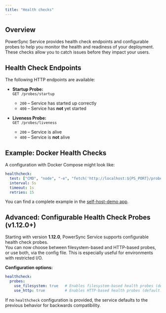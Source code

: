 ```yaml
---
title: "Health checks"
---
```


## Overview

PowerSync Service provides health check endpoints and configurable probes to help you monitor the health and readiness of your deployment. These checks allow you to catch issues before they impact your users.

## Health Check Endpoints

The following HTTP endpoints are available:

- **Startup Probe:**  
  `GET /probes/startup`  
  - `200` – Service has started up correctly  
  - `400` – Service has **not** yet started

- **Liveness Probe:**  
  `GET /probes/liveness`  
  - `200` – Service is alive  
  - `400` – Service is **not** alive

## Example: Docker Health Checks

A configuration with Docker Compose might look like:

```yaml
healthcheck:
  test: ["CMD", "node", "-e", "fetch('http://localhost:${PS_PORT}/probes/liveness').then(r => r.ok ? process.exit(0) : process.exit(1)).catch(() => process.exit(1))"]
  interval: 5s
  timeout: 1s
  retries: 15
```

You can find a complete example in the [self-host-demo app](https://github.com/powersync-ja/self-host-demo/blob/main/services/powersync.yaml).

## Advanced: Configurable Health Check Probes (v1.12.0+)

Starting with version **1.12.0**, PowerSync Service supports configurable health check probes.  
You can now choose between filesystem-based and HTTP-based probes, or use both, via the config file. This is especially useful for environments with restricted I/O.

**Configuration options:**

```yaml
healthcheck:
  probes:
    use_filesystem: true   # Enables filesystem-based health probes (default: true)
    use_http: true         # Enables HTTP-based health probes (default: true)
```

If no `healthcheck` configuration is provided, the service defaults to the previous behavior for backwards compatibility.